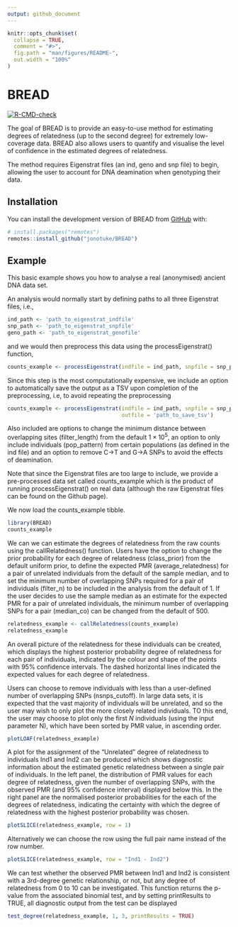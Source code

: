 ```yaml
---
output: github_document
---
```


<!-- README.md is generated from README.Rmd. Please edit that file -->

```r
knitr::opts_chunk$set(
  collapse = TRUE,
  comment = "#>",
  fig.path = "man/figures/README-",
  out.width = "100%"
)
```

# BREAD

<!-- badges: start -->
[![R-CMD-check](https://github.com/jonotuke/BREAD/actions/workflows/R-CMD-check.yaml/badge.svg)](https://github.com/jonotuke/BREAD/actions/workflows/R-CMD-check.yaml)
<!-- badges: end -->

The goal of BREAD is to provide an easy-to-use method for estimating degrees of relatedness (up to the second degree) for extremely low-coverage data. BREAD also allows users to quantify and visualise the level of confidence in the estimated degrees of relatedness. 

The method requires Eigenstrat files (an ind, geno and snp file) to begin, allowing the user to account for DNA deamination when genotyping their data. 

## Installation

You can install the development version of BREAD from [GitHub](https://github.com/) with:

``` r
# install.packages("remotes")
remotes::install_github("jonotuke/BREAD")
```

## Example

This basic example shows you how to analyse a real (anonymised) ancient DNA data set. 

An analysis would normally start by defining paths to all three Eigenstrat files, i.e.,
```r
ind_path <- 'path_to_eigenstrat_indfile'
snp_path <- 'path_to_eigenstrat_snpfile'
geno_path <- 'path_to_eigenstrat_genofile'
```
and we would then preprocess this data using the processEigenstrat() function,
```r
counts_example <- processEigenstrat(indfile = ind_path, snpfile = snp_path, genofile = geno_path)
```
Since this step is the most computationally expensive, we include an option to automatically save the output as a TSV upon completion of the preprocessing, i.e, to avoid repeating the preprocessing
```r
counts_example <- processEigenstrat(indfile = ind_path, snpfile = snp_path, genofile = geno_path, 
                                    outfile = 'path_to_save_tsv')
```
Also included are options to change the minimum distance between overlapping sites (filter_length) from the default $1\times 10^5,$ an option to only include individuals (pop_pattern) from certain populations (as defined in the ind file) and an option to remove C->T and G->A SNPs to avoid the effects of deamination.

Note that since the Eigenstrat files are too large to include, we provide a pre-processed data set called counts_example which is the product of running processEigenstrat() on real data (although the raw Eigenstrat files can be found on the Github page). 

We now load the counts_example tibble. 

```r
library(BREAD)
counts_example
```

We can we can estimate the degrees of relatedness from the raw counts using the callRelatedness() function. Users have the option to change the prior probability for each degree of relatedness (class_prior) from the default uniform prior, to define the expected PMR (average_relatedness) for a pair of unrelated individuals from the default of the sample median, and to set the minimum number of overlapping SNPs required for a pair of individuals (filter_n) to be included in the analysis from the default of 1. If the user decides to use the sample median as an estimate for the expected PMR for a pair of unrelated individuals, the minimum number of overlapping SNPs for a pair (median_co) can be changed from the default of 500.

```r
relatedness_example <- callRelatedness(counts_example)
relatedness_example
```


An overall picture of the relatedness for these individuals can be created, which displays the highest posterior probability degree of relatedness for each pair of individuals, indicated by the colour and shape of the points with 95% confidence intervals. The dashed horizontal lines indicated the expected values for each degree of relatedness.

Users can choose to remove individuals with less than a user-defined number of overlapping SNPs (nsnps_cutoff). In large data sets, it is expected that the vast majority of individuals will be unrelated, and so the user may wish to only plot the more closely related individuals. TO this end, the user may choose to plot only the first $N$ individuals (using the  input parameter N), which have been sorted by PMR value, in ascending order.

```r
plotLOAF(relatedness_example)
```



A  plot for the assignment of the "Unrelated" degree of relatedness to individuals Ind1 and Ind2 can be produced which shows diagnostic information about the estimated genetic relatedness between a single pair of individuals. In the left panel, the distribution of PMR values for each degree of relatedness, given the number of overlapping SNPs, with the observed PMR (and 95% confidence interval) displayed below this. In the right panel are the normalised posterior probabilities for the each of the degrees of relatedness, indicating the certainty with which the degree of relatedness with the highest posterior probability was chosen.

```r
plotSLICE(relatedness_example, row = 1)
```


Alternatively we can choose the row using the full pair name instead of the row number.

```r
plotSLICE(relatedness_example, row = "Ind1 - Ind2")
```

We can test whether the observed PMR between Ind1 and Ind2 is consistent with a 3rd-degree genetic relationship, or not, but any degree of relatedness from 0 to 10 can be investigated. This function returns the p-value from the associated binomial test, and by setting printResults to TRUE, all diagnostic output from the test can be displayed

```r
test_degree(relatedness_example, 1, 3, printResults = TRUE)
```


